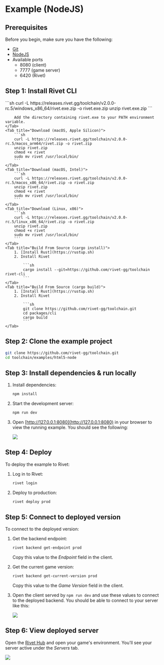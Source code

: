 
# Example (NodeJS)

## Prerequisites

Before you begin, make sure you have the following:

- [Git](https://git-scm.com/downloads)
- [NodeJS](https://nodejs.org/en)
- Available ports
    - 8080 (client)
    - 7777 (game server)
    - 6420 (Rivet)

## Step 1: Install Rivet CLI

<Tabs>
    <Tab title="Download (Windows, x86)">
        ```sh
        curl -L https://releases.rivet.gg/toolchain/v2.0.0-rc.5/windows_x86_64/rivet.exe.zip -o rivet.exe.zip
        unzip rivet.exe.zip
        ```

        Add the directory containing rivet.exe to your PATH environment variable.
    </Tab>
    <Tab title="Download (macOS, Apple Silicon)">
        ```sh
        curl -L https://releases.rivet.gg/toolchain/v2.0.0-rc.5/macos_arm64/rivet.zip -o rivet.zip
        unzip rivet.zip
        chmod +x rivet
        sudo mv rivet /usr/local/bin/
        ```
    </Tab>
    <Tab title="Download (macOS, Intel)">
        ```sh
        curl -L https://releases.rivet.gg/toolchain/v2.0.0-rc.5/macos_x86_64/rivet.zip -o rivet.zip
        unzip rivet.zip
        chmod +x rivet
        sudo mv rivet /usr/local/bin/
        ```
    </Tab>
    <Tab title="Download (Linux, x86)">
        ```sh
        curl -L https://releases.rivet.gg/toolchain/v2.0.0-rc.5/linux_x86_64/rivet.zip -o rivet.zip
        unzip rivet.zip
        chmod +x rivet
        sudo mv rivet /usr/local/bin/
        ```
    </Tab>
    <Tab title="Build From Source (cargo install)">
        1. [Install Rust](https://rustup.sh)
        2. Install Rivet

            ```sh
            cargo install --git=https://github.com/rivet-gg/toolchain rivet-cli
            ```
    </Tab>
    <Tab title="Build From Source (cargo build)">
        1. [Install Rust](https://rustup.sh)
        2. Install Rivet

            ```sh
            git clone https://github.com/rivet-gg/toolchain.git
            cd packages/cli
            cargo build
            ```
    </Tab>
</Tabs>

## Step 2: Clone the example project

```sh
git clone https://github.com/rivet-gg/toolchain.git
cd toolchain/examples/html5-node
```

## Step 3: Install dependencies & run locally

1. Install dependencies:

    ```sh
    npm install
    ```

2. Start the development server:

    ```sh
    npm run dev
    ```

3. Open [http://127.0.0.1:8080](http://127.0.0.1:8080) in your browser to view the running example. You should see the following:

    <Image src={imgRunLocal}/>

## Step 4: Deploy

To deploy the example to Rivet:

1. Log in to Rivet:

    ```sh
    rivet login
    ```

2. Deploy to production:

    ```sh
    rivet deploy prod
    ```

## Step 5: Connect to deployed version

To connect to the deployed version:

1. Get the backend endpoint:

    ```sh
    rivet backend get-endpoint prod
    ```

    Copy this value to the _Endpoint_ field in the client.

2. Get the current game version:

    ```sh
    rivet backend get-current-version prod
    ```

    Copy this value to the _Game Version_ field in the client.

3. Open the client served by `npm run dev` and use these values to connect to the deployed backend. You should be able to connect to your server like this:

    <Image src={imgRunRemote}/>

## Step 6: View deployed server

Open the [Rivet Hub](https://hub.rivet.gg) and open your game's environment. You'll see your server active under the _Servers_ tab.

<Image src={imgServers}/>
